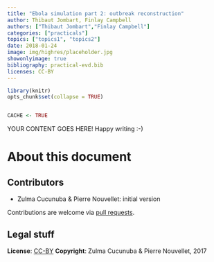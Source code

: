 ```yaml
---
title: "Ebola simulation part 2: outbreak reconstruction"
author: Thibaut Jombart, Finlay Campbell
authors: ["Thibaut Jombart","Finlay Campbell"]
categories: ["practicals"]
topics: ["topics1", "topics2"]
date: 2018-01-24
image: img/highres/placeholder.jpg
showonlyimage: true
bibliography: practical-evd.bib
licenses: CC-BY
---
```


	
```r
library(knitr)
opts_chunk$set(collapse = TRUE)


CACHE <- TRUE

```



YOUR CONTENT GOES HERE! Happy writing :-)

# About this document


## Contributors

- Zulma Cucunuba & Pierre Nouvellet: initial version

Contributions are welcome via [pull requests](https://github.com/reconhub/learn/pulls).


## Legal stuff

**License**: [CC-BY](https://creativecommons.org/licenses/by/3.0/)
**Copyright**: Zulma Cucunuba & Pierre Nouvellet, 2017 
